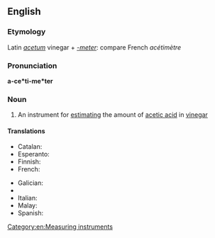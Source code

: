 ==English==

===Etymology===
Latin ''[[acetum]]'' vinegar + ''[[-meter]]'': compare French ''acétimètre''

===Pronunciation===
'''a-ce*ti-me*ter'''

===Noun===
{{en-noun}}

# An instrument for [[estimating]] the amount of [[acetic acid]] in [[vinegar]]

====Translations====
{{trans-top|an instrument}}
* Catalan: {{t|ca|acetímetre|m}}
* Esperanto: {{t|eo|acetimetro}}
* Finnish: {{t|fi|asetometri}}
* French: {{t+|fr|acétimètre|m}}
{{trans-mid}}
* Galician: {{t|gl|acetímetro|m}}
* {{trreq|de}}
* Italian: {{t|it|acetimetro|m}}
* Malay: {{t|ms|asetimeter}}
* Spanish: {{t+|es|acetímetro|m}}
{{trans-bottom}}

[[Category:en:Measuring instruments]]
